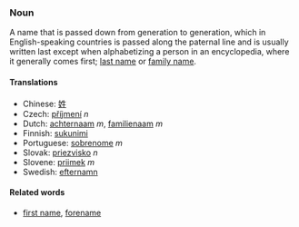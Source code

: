 ===Noun===

A name that is passed down from generation to generation, which in English-speaking countries is passed along the paternal line and is usually written last except when alphabetizing a person in an encyclopedia, where it generally comes first; [[last name]] or [[family name]].

====Translations====
*Chinese: [[姓]]
*Czech: [[příjmení]] ''n''
*Dutch: [[achternaam]] ''m'', [[familienaam]] ''m''
*Finnish: [[sukunimi]]
*Portuguese: [[sobrenome]] ''m''
*Slovak: [[priezvisko]] ''n''
*Slovene: [[priimek]] ''m''
*Swedish: [[efternamn]]

====Related words====

*[[first name]], [[forename]]